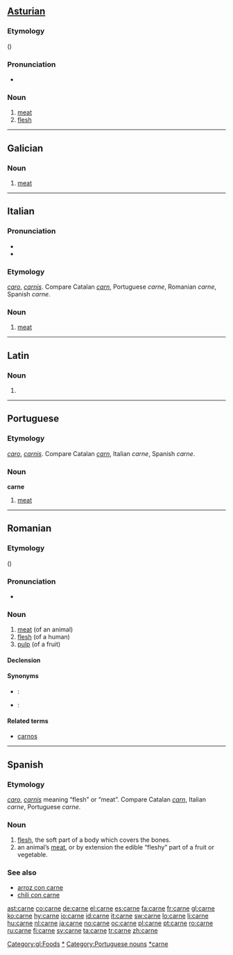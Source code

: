 ==[[Asturian]]==

===Etymology===
{{etyl|la|ast}} {{term|lang=la|carnis}} ({{term|lang=la|caro}})

===Pronunciation===
* {{IPA|[ˈkaɾne]|lang=ast}}

===Noun===
{{ast-noun|f}}

# [[meat]]
# [[flesh]]

----

==Galician==

===Noun===
{{gl-noun|f}}

# [[meat]]

[[Category:gl:Foods]]

----

==Italian==

===Pronunciation===
* {{IPA|[ˈkarne]|lang=it}}
* {{audio|It-la carne.ogg|Audio}}

===Etymology===
{{etyl|la|it}} ''[[caro]]'', ''[[carnis]]''. Compare Catalan ''[[carn]]'', Portuguese ''carne'', Romanian ''carne'', Spanish ''carne''.

===Noun===
{{it-noun|carn|f|e|i}}

# [[meat]]

[[Category:it:Meats|*]]

----

==Latin==

===Noun===
{{infl|la|noun form}}

# {{ablative of|caro}}

----

==Portuguese==

===Etymology===
{{etyl|la|pt}} ''[[caro]]'', ''[[carnis]]''. Compare Catalan ''[[carn]]'', Italian ''carne'', Spanish ''carne''.

===Noun===
'''carne''' {{f}}

# [[meat]]

[[Category:Portuguese nouns]]

----

==Romanian==

===Etymology===
{{etyl|la|ro}} {{term|lang=la|carnis}} ({{term|lang=la|caro|carō}})

===Pronunciation===
* {{IPA|[ˈkarne]|lang=ro}}

===Noun===
{{ro-noun|f|cărnuri}}

# [[meat]] (of an animal)
# [[flesh]] (of a human)
# [[pulp]] (of a fruit)

====Declension====
{{ro-noun-f|pl=cărnuri|def=carnea}}

====Synonyms====
* {{italbrac|meat}}: {{l|ro|hanţ}}
* {{italbrac|pulp}}: {{l|ro|pulpă}}

====Related terms====
* [[carnos]]
----

==Spanish==

===Etymology===
{{etyl|la|es}} ''[[caro]]'', ''[[carnis]]'' meaning “flesh” or “meat”. Compare Catalan ''[[carn]]'', Italian ''carne'', Portuguese ''carne''.

===Noun===
{{es-noun-f}}

# [[flesh]], the soft part of a body which covers the bones.
# an animal’s [[meat]], or by extension the edible “fleshy” part of a fruit or vegetable.

===See also===
* [[arroz con carne]]
* [[chili con carne]]

[[Category:es:Meats|*carne]]

[[ast:carne]]
[[co:carne]]
[[de:carne]]
[[el:carne]]
[[es:carne]]
[[fa:carne]]
[[fr:carne]]
[[gl:carne]]
[[ko:carne]]
[[hy:carne]]
[[io:carne]]
[[id:carne]]
[[it:carne]]
[[sw:carne]]
[[lo:carne]]
[[li:carne]]
[[hu:carne]]
[[nl:carne]]
[[ja:carne]]
[[no:carne]]
[[oc:carne]]
[[pl:carne]]
[[pt:carne]]
[[ro:carne]]
[[ru:carne]]
[[fi:carne]]
[[sv:carne]]
[[ta:carne]]
[[tr:carne]]
[[zh:carne]]